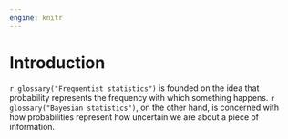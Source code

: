 ```yaml
---
engine: knitr
---
```


# Introduction {.unnumbered}

`r glossary("Frequentist statistics")` is founded on the idea that
probability represents the frequency with which something happens.
`r glossary("Bayesian statistics")`, on the other hand, is concerned
with how probabilities represent how uncertain we are about a piece of
information.

